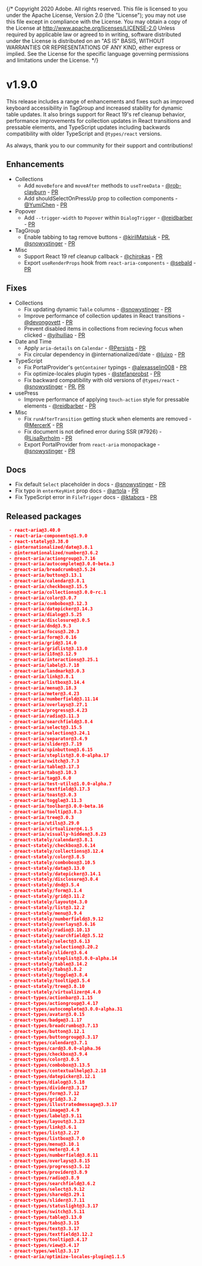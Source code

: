 {/* Copyright 2020 Adobe. All rights reserved.
This file is licensed to you under the Apache License, Version 2.0 (the "License");
you may not use this file except in compliance with the License. You may obtain a copy
of the License at http://www.apache.org/licenses/LICENSE-2.0
Unless required by applicable law or agreed to in writing, software distributed under
the License is distributed on an "AS IS" BASIS, WITHOUT WARRANTIES OR REPRESENTATIONS
OF ANY KIND, either express or implied. See the License for the specific language
governing permissions and limitations under the License. */}




# v1.9.0
<Time date={date} />

This release includes a range of enhancements and fixes such as improved keyboard accessibility in TagGroup and increased stability for dynamic table updates. It also brings support for React 19's ref cleanup behavior, performance improvements for collection updates in React transitions and pressable elements, and TypeScript updates including backwards compatibility with older TypeScript and `@types/react` versions.

As always, thank you to our community for their support and contributions!

## Enhancements

* Collections
  * Add `moveBefore` and `moveAfter` methods to `useTreeData` - [@rob-clayburn](https://github.com/rob-clayburn) - [PR](https://github.com/adobe/react-spectrum/pull/7692)
  * Add shouldSelectOnPressUp prop to collection components - [@YumiChen](https://github.com/YumiChen) - [PR](https://github.com/adobe/react-spectrum/pull/7922)
* Popover
  * Add `--trigger-width` to `Popover` within `DialogTrigger` - [@reidbarber](https://github.com/reidbarber) - [PR](https://github.com/adobe/react-spectrum/pull/7869)
* TagGroup
  * Enable tabbing to tag remove buttons - [@kirilMatsiuk](https://github.com/kirilMatsiuk) - [PR](https://github.com/adobe/react-spectrum/pull/8002), [@snowystinger](https://github.com/snowystinger) - [PR](https://github.com/adobe/react-spectrum/pull/8194)
* Misc
  * Support React 19 ref cleanup callback - [@chirokas](https://github.com/chirokas) - [PR](https://github.com/adobe/react-spectrum/pull/7758)
  * Export `useRenderProps` hook from `react-aria-components` - [@sebald](https://github.com/sebald) - [PR](https://github.com/adobe/react-spectrum/pull/8013)

## Fixes

* Collections
  * Fix updating dynamic `Table` columns - [@snowystinger](https://github.com/snowystinger) - [PR](https://github.com/adobe/react-spectrum/pull/8211)
  * Improve performance of collection updates in React transitions - [@devongovett](https://github.com/devongovett) - [PR](https://github.com/adobe/react-spectrum/pull/8204)
  * Prevent disabled items in collections from recieving focus when clicked - [@yihuiliao](https://github.com/yihuiliao) - [PR](https://github.com/adobe/react-spectrum/pull/8246)
* Date and Time
  * Apply `aria-details` on `Calendar` - [@Persists](https://github.com/Persists) - [PR](https://github.com/adobe/react-spectrum/pull/8042)
  * Fix circular dependency in @internationalized/date - [@luixo](https://github.com/luixo) - [PR](https://github.com/adobe/react-spectrum/pull/8001)
* TypeScript
  * Fix PortalProvider's `getContainer` typings - [@alexasselin008](https://github.com/alexasselin008) - [PR](https://github.com/adobe/react-spectrum/pull/8185)
  * Fix optimize-locales plugin types - [@stefanprobst](https://github.com/stefanprobst) - [PR](https://github.com/adobe/react-spectrum/pull/8087)
  * Fix backward compatibility with old versions of `@types/react` - [@snowystinger](https://github.com/snowystinger) - [PR](https://github.com/adobe/react-spectrum/pull/8099), [PR](https://github.com/adobe/react-spectrum/pull/8256)
* usePress
  * Improve performance of applying `touch-action` style for pressable elements - [@reidbarber](https://github.com/reidbarber) - [PR](https://github.com/adobe/react-spectrum/pull/8200)
* Misc
  * Fix `runAfterTransition` getting stuck when elements are removed - [@MercerK](https://github.com/MercerK) - [PR](https://github.com/adobe/react-spectrum/pull/8004)
  * Fix document is not defined error during SSR (#7926) - [@LisaRyrholm](https://github.com/LisaRyrholm) - [PR](https://github.com/adobe/react-spectrum/pull/7927)
  * Export PortalProvider from `react-aria` monopackage - [@snowystinger](https://github.com/snowystinger) - [PR](https://github.com/adobe/react-spectrum/pull/8135)

## Docs

* Fix default `Select` placeholder in docs - [@snowystinger](https://github.com/snowystinger) - [PR](https://github.com/adobe/react-spectrum/pull/7941)
* Fix typo in `enterKeyHint` prop docs - [@artola](https://github.com/artola) - [PR](https://github.com/adobe/react-spectrum/pull/8121)
* Fix TypeScript error in `FileTrigger` docs - [@ktabors](https://github.com/ktabors) - [PR](https://github.com/adobe/react-spectrum/pull/8172)

## Released packages

```json
 - react-aria@3.40.0
 - react-aria-components@1.9.0
 - react-stately@3.38.0
 - @internationalized/date@3.8.1
 - @internationalized/number@3.6.2
 - @react-aria/actiongroup@3.7.16
 - @react-aria/autocomplete@3.0.0-beta.3
 - @react-aria/breadcrumbs@3.5.24
 - @react-aria/button@3.13.1
 - @react-aria/calendar@3.8.1
 - @react-aria/checkbox@3.15.5
 - @react-aria/collections@3.0.0-rc.1
 - @react-aria/color@3.0.7
 - @react-aria/combobox@3.12.3
 - @react-aria/datepicker@3.14.3
 - @react-aria/dialog@3.5.25
 - @react-aria/disclosure@3.0.5
 - @react-aria/dnd@3.9.3
 - @react-aria/focus@3.20.3
 - @react-aria/form@3.0.16
 - @react-aria/grid@3.14.0
 - @react-aria/gridlist@3.13.0
 - @react-aria/i18n@3.12.9
 - @react-aria/interactions@3.25.1
 - @react-aria/label@3.7.18
 - @react-aria/landmark@3.0.3
 - @react-aria/link@3.8.1
 - @react-aria/listbox@3.14.4
 - @react-aria/menu@3.18.3
 - @react-aria/meter@3.4.23
 - @react-aria/numberfield@3.11.14
 - @react-aria/overlays@3.27.1
 - @react-aria/progress@3.4.23
 - @react-aria/radio@3.11.3
 - @react-aria/searchfield@3.8.4
 - @react-aria/select@3.15.5
 - @react-aria/selection@3.24.1
 - @react-aria/separator@3.4.9
 - @react-aria/slider@3.7.19
 - @react-aria/spinbutton@3.6.15
 - @react-aria/steplist@3.0.0-alpha.17
 - @react-aria/switch@3.7.3
 - @react-aria/table@3.17.3
 - @react-aria/tabs@3.10.3
 - @react-aria/tag@3.6.0
 - @react-aria/test-utils@1.0.0-alpha.7
 - @react-aria/textfield@3.17.3
 - @react-aria/toast@3.0.3
 - @react-aria/toggle@3.11.3
 - @react-aria/toolbar@3.0.0-beta.16
 - @react-aria/tooltip@3.8.3
 - @react-aria/tree@3.0.3
 - @react-aria/utils@3.29.0
 - @react-aria/virtualizer@4.1.5
 - @react-aria/visually-hidden@3.8.23
 - @react-stately/calendar@3.8.1
 - @react-stately/checkbox@3.6.14
 - @react-stately/collections@3.12.4
 - @react-stately/color@3.8.5
 - @react-stately/combobox@3.10.5
 - @react-stately/data@3.13.0
 - @react-stately/datepicker@3.14.1
 - @react-stately/disclosure@3.0.4
 - @react-stately/dnd@3.5.4
 - @react-stately/form@3.1.4
 - @react-stately/grid@3.11.2
 - @react-stately/layout@4.3.0
 - @react-stately/list@3.12.2
 - @react-stately/menu@3.9.4
 - @react-stately/numberfield@3.9.12
 - @react-stately/overlays@3.6.16
 - @react-stately/radio@3.10.13
 - @react-stately/searchfield@3.5.12
 - @react-stately/select@3.6.13
 - @react-stately/selection@3.20.2
 - @react-stately/slider@3.6.4
 - @react-stately/steplist@3.0.0-alpha.14
 - @react-stately/table@3.14.2
 - @react-stately/tabs@3.8.2
 - @react-stately/toggle@3.8.4
 - @react-stately/tooltip@3.5.4
 - @react-stately/tree@3.8.10
 - @react-stately/virtualizer@4.4.0
 - @react-types/actionbar@3.1.15
 - @react-types/actiongroup@3.4.17
 - @react-types/autocomplete@3.0.0-alpha.31
 - @react-types/avatar@3.0.15
 - @react-types/badge@3.1.17
 - @react-types/breadcrumbs@3.7.13
 - @react-types/button@3.12.1
 - @react-types/buttongroup@3.3.17
 - @react-types/calendar@3.7.1
 - @react-types/card@3.0.0-alpha.36
 - @react-types/checkbox@3.9.4
 - @react-types/color@3.0.5
 - @react-types/combobox@3.13.5
 - @react-types/contextualhelp@3.2.18
 - @react-types/datepicker@3.12.1
 - @react-types/dialog@3.5.18
 - @react-types/divider@3.3.17
 - @react-types/form@3.7.12
 - @react-types/grid@3.3.2
 - @react-types/illustratedmessage@3.3.17
 - @react-types/image@3.4.9
 - @react-types/label@3.9.11
 - @react-types/layout@3.3.23
 - @react-types/link@3.6.1
 - @react-types/list@3.2.27
 - @react-types/listbox@3.7.0
 - @react-types/menu@3.10.1
 - @react-types/meter@3.4.9
 - @react-types/numberfield@3.8.11
 - @react-types/overlays@3.8.15
 - @react-types/progress@3.5.12
 - @react-types/provider@3.8.9
 - @react-types/radio@3.8.9
 - @react-types/searchfield@3.6.2
 - @react-types/select@3.9.12
 - @react-types/shared@3.29.1
 - @react-types/slider@3.7.11
 - @react-types/statuslight@3.3.17
 - @react-types/switch@3.5.11
 - @react-types/table@3.13.0
 - @react-types/tabs@3.3.15
 - @react-types/text@3.3.17
 - @react-types/textfield@3.12.2
 - @react-types/tooltip@3.4.17
 - @react-types/view@3.4.17
 - @react-types/well@3.3.17
 - @react-aria/optimize-locales-plugin@1.1.5
```


